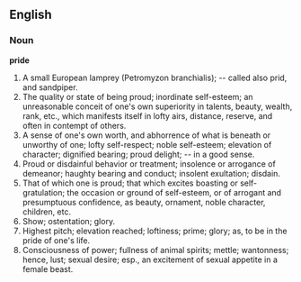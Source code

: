 ==English==

===Noun===

'''pride'''

#A small European lamprey (Petromyzon branchialis); -- called also prid, and sandpiper.
#The quality or state of being proud; inordinate self-esteem; an unreasonable conceit of one's own superiority in talents, beauty, wealth, rank, etc., which manifests itself in lofty airs, distance, reserve, and often in contempt of others.
#A sense of one's own worth, and abhorrence of what is beneath or unworthy of one; lofty self-respect; noble self-esteem; elevation of character; dignified bearing; proud delight; -- in a good sense.
#Proud or disdainful behavior or treatment; insolence or arrogance of demeanor; haughty bearing and conduct; insolent exultation; disdain.
#That of which one is proud; that which excites boasting or self-gratulation; the occasion or ground of self-esteem, or of arrogant and presumptuous confidence, as beauty, ornament, noble character, children, etc.
#Show; ostentation; glory.
#Highest pitch; elevation reached; loftiness; prime; glory; as, to be in the pride of one's life.
#Consciousness of power; fullness of animal spirits; mettle; wantonness; hence, lust; sexual desire; esp., an excitement of sexual appetite in a female beast.

{{webster}}